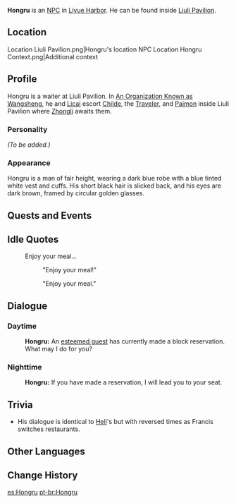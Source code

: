 {{Meta
<!-- REMOVE THIS TEMPLATE AFTER ADDING MISSING INFO -->
|missing_NPC_profile  = yes
}}
{{Character Infobox
|image            = NPC Hongru.png
|region           = Liyue
|affiliation      = Liuli Pavilion
|title            = Waiter, Liuli Pavilion
|type             = NPC
}}
'''Hongru''' is an [[NPC]] in [[Liyue Harbor]]. He can be found inside [[Liuli Pavilion]].

==Location==
<gallery>
Location Liuli Pavilion.png|Hongru's location
NPC Location Hongru Context.png|Additional context
</gallery>

==Profile==
Hongru is a waiter at Liuli Pavilion. In [[An Organization Known as Wangsheng]], he and [[Licai]] escort [[Childe]], the [[Traveler]], and [[Paimon]] inside Liuli Pavilion where [[Zhongli]] awaits them.

===Personality===
''(To be added.)''

===Appearance===
Hongru is a man of fair height, wearing a dark blue robe with a blue tinted white vest and cuffs. His short black hair is slicked back, and his eyes are dark brown, framed by circular golden glasses.

==Quests and Events==
{{Quests and Events}}

==Idle Quotes==
{{Dialogue start}}
: {{DIcon|Idle}} Enjoy your meal...
:: {{A|VO Hongru 01.ogg}} "Enjoy your meal!"
:: {{A|VO Hongru 02.ogg}} "Enjoy your meal."
{{Dialogue end}}

==Dialogue==
===Daytime===
{{Dialogue start}}
:'''Hongru:''' An [[Francis|esteemed guest]] has currently made a block reservation. What may I do for you?
{{Dialogue end}}

===Nighttime===
{{Dialogue start}}
:'''Hongru:''' If you have made a reservation, I will lead you to your seat.
{{Dialogue end}}

==Trivia==
* His dialogue is identical to [[Heli]]'s but with reversed times as Francis switches restaurants.

==Other Languages==
{{Other Languages
|default_hidden = 1
|en      = Hongru
|zhs     = 鸿如
|zhs_rm  = Hóngrú
|zht     = 鴻如
|zht_rm  = Hóngrú
|ja      = 鴻如
|ja_rm   = Koujo{{Assumed}}
|ko      = {{tt|홍여|鴻如}}
|ko_rm   = Hong'yeo
|es      = Hongru
|fr      = Hongru
|ru      = Хун Жу
|th      = Hongru
|vi      = Hongru
|de      = Hongru
|id      = Hongru
|pt      = Hongru
|tr      = Hongru
|it      = Hongru
}}

==Change History==
{{Change History|1.0}}

[[es:Hongru]]
[[pt-br:Hongru]]